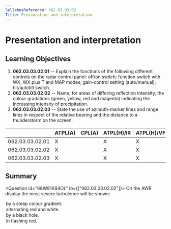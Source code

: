 ```yaml
---
SyllabusReference: 062.03.03.02
Title: Presentation and interpretation
---
```


# Presentation and interpretation

## Learning Objectives

1.  **062.03.03.02.01** -- Explain the functions of the following different
    controls on the radar control panel: off/on switch; function switch with WX,
    WX plus T and MAP modes; gain-control setting (auto/manual); tilt/autotilt
    switch.
2.  **062.03.03.02.02** -- Name, for areas of differing reflection intensity,
    the colour gradations (green, yellow, red and magenta) indicating the
    increasing intensity of precipitation.
3.  **062.03.03.02.03** -- State the use of azimuth-marker lines and range lines
    in respect of the relative bearing and the distance to a thunderstorm on the
    screen.

|                 | ATPL(A) | CPL(A) | ATPL(H)/IR | ATPL(H)/VFR | CPL(H) | IR  | CBIR(A) |
| --------------- | ------- | ------ | ---------- | ----------- | ------ | --- | ------- |
| 062.03.03.02.01 | X       |        | X          | X           |        | X   | X       |
| 062.03.03.02.02 | X       |        | X          | X           |        | X   | X       |
| 062.03.03.02.03 | X       |        | X          | X           |        | X   | X       |

## Summary

<Question id="68W81K94OL" lo={["062.03.03.02.02"]}>
  <Text variant="oneCorrect">
    On the AWR display the most severe turbulence will be shown:
  </Text>

  <Option correct>by a steep colour gradient.</Option>
  <Option>alternating red and white.</Option>
  <Option>by a black hole.</Option>
  <Option>in flashing red.</Option>
</Question>
